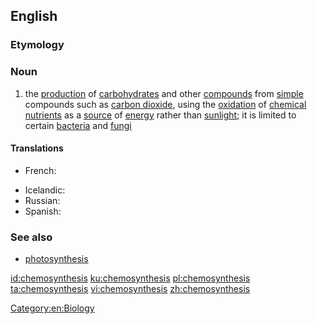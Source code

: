 ==English==
{{wikipedia}}

===Etymology===
{{prefix|chemo|synthesis|lang=en}}

===Noun===
{{en-noun|-|chemosyntheses}}

# the [[production]] of [[carbohydrate]]s and other [[compound]]s from [[simple]] compounds such as [[carbon dioxide]], using the [[oxidation]] of [[chemical]] [[nutrient]]s as a [[source]] of [[energy]] rather than [[sunlight]]; it is limited to certain [[bacteria]] and [[fungi]]

====Translations====
{{trans-top|production of carbohydrates and other compounds from simple compounds}}
* French: {{t+|fr|chimiosynthèse|f}}
{{trans-mid}}
* Icelandic: {{t|is|efnatillífun|f}}
* Russian: {{t+|ru|хемосинтез|m|sc=Cyrl}}
* Spanish: {{t|es|quimiosíntesis|f}}
{{trans-bottom}}

===See also===
* [[photosynthesis]]

[[Category:en:Biology]]

[[id:chemosynthesis]]
[[ku:chemosynthesis]]
[[pl:chemosynthesis]]
[[ta:chemosynthesis]]
[[vi:chemosynthesis]]
[[zh:chemosynthesis]]